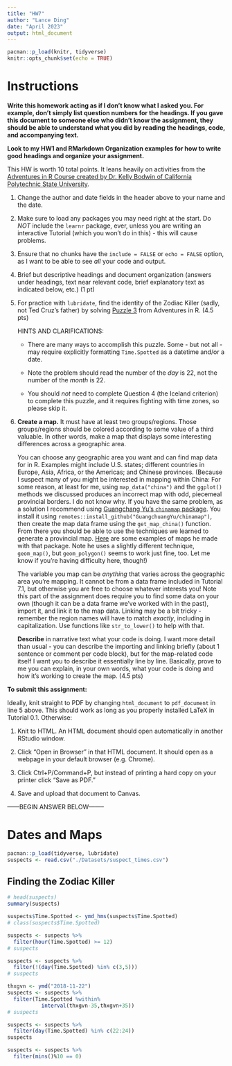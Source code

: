 ```yaml
---
title: "HW7"
author: "Lance Ding"
date: "April 2023"
output: html_document
---
```


```r
pacman::p_load(knitr, tidyverse)
knitr::opts_chunk$set(echo = TRUE)
```

# Instructions

**Write this homework acting as if I don't know what I asked you. For example, don't simply list question numbers for the headings. If you gave this document to someone else who didn't know the assignment, they should be able to understand what you did by reading the headings, code, and accompanying text.**

**Look to my HW1 and RMarkdown Organization examples for how to write good headings and organize your assignment.**

This HW is worth 10 total points. It leans heavily on activities from the [Adventures in R Course created by Dr. Kelly Bodwin of California Polytechnic State University](https://www.adventures-in-r.com/).

1. Change the author and date fields in the header above to your name and the date.

2. Make sure to load any packages you may need right at the start. Do *NOT* include the `learnr` package, ever, unless you are writing an interactive Tutorial (which you won't do in this) - this will cause problems.

3. Ensure that no chunks have the `include = FALSE` or `echo = FALSE` option, as I want to be able to see *all* your code and output.

4. Brief but descriptive headings and document organization (answers under headings, text near relevant code, brief explanatory text as indicated below, etc.) (1 pt)

    
5. For practice with `lubridate`, find the identity of the Zodiac Killer (sadly, not Ted Cruz's father) by solving [Puzzle 3](https://www.adventures-in-r.com/post/03-tidy-factors/) from Adventures in R. (4.5 pts)

    HINTS AND CLARIFICATIONS:
    
    * There are many ways to accomplish this puzzle. Some - but not all - may require explicitly formatting `Time.Spotted` as a datetime and/or a date.
    
    * Note the problem should read the number of the *day* is 22, not the number of the *month* is 22.
    
    * You should *not* need to complete Question 4 (the Iceland criterion) to complete this puzzle, and it requires fighting with time zones, so please skip it.
    

6. **Create a map.** It must have at least two groups/regions. Those groups/regions should be colored according to some value of a third valuable. In other words, make a map that displays some interesting differences across a geographic area. 

    You can choose any geographic area you want and can find map data for in R. Examples might include U.S. states; different countries in Europe, Asia, Africa, or the Americas; and Chinese provinces. (Because I suspect many of you might be interested in mapping within China: For some reason, at least for me, using `map_data("china")` and the `ggplot()` methods we discussed produces an incorrect map with odd, piecemeal provincial borders. I do not know why. If you have the same problem, as a solution I recommend using [Guangchang Yu's `chinamap` package](https://github.com/GuangchuangYu/chinamap). You install it using `remotes::install_github("GuangchuangYu/chinamap")`, then create the map data frame using the `get_map_china()` function. From there you should be able to use the techniques we learned to generate a provincial map. [Here](https://guangchuangyu.github.io/chinamap/) are some examples of maps he made with that package. Note he uses a slightly different technique, `geom_map()`, but `geom_polygon()` seems to work just fine, too. Let me know if you're having difficulty here, though!)

    The variable you map can be *anything* that varies across the geographic area you're mapping. It cannot be from a data frame included in Tutorial 7.1, but otherwise you are free to choose whatever interests you! Note this part of the assignment does require you to find some data on your own (though it can be a data frame we've worked with in the past), import it, and link it to the map data. Linking may be a bit tricky - remember the region names will have to match *exactly*, including in capitalization. Use functions like `str_to_lower()` to help with that. 

    **Describe** in narrative text what your code is doing. I want more detail than usual - you can describe the importing and linking briefly (about 1 sentence or comment per code block), but for the map-related code itself I want you to describe it essentially line by line. Basically, prove to me you can explain, in your own words, what your code is doing and how it's working to create the map. (4.5 pts)

    
**To submit this assignment:**

Ideally, knit straight to PDF by changing `html_document` to `pdf_document` in line 5 above. This should work as long as you properly installed LaTeX in Tutorial 0.1. Otherwise:

1. Knit to HTML. An HTML document should open automatically in another RStudio window.

2. Click "Open in Browser" in that HTML document. It should open as a webpage in your default browser (e.g. Chrome).

3. Click Ctrl+P/Command+P, but instead of printing a hard copy on your printer click "Save as PDF."

4. Save and upload that document to Canvas.
    
    


------BEGIN ANSWER BELOW--------

# Dates and Maps

```r
pacman::p_load(tidyverse, lubridate)
suspects <- read.csv("./Datasets/suspect_times.csv")
```

## Finding the Zodiac Killer

```r
# head(suspects)
summary(suspects)

suspects$Time.Spotted <- ymd_hms(suspects$Time.Spotted)
# class(suspects$Time.Spotted)

suspects <- suspects %>%
  filter(hour(Time.Spotted) >= 12)
# suspects
```

```r
suspects <- suspects %>% 
  filter(!(day(Time.Spotted) %in% c(3,5)))
# suspects
```

```r
thxgvn <- ymd("2018-11-22")
suspects <- suspects %>% 
  filter(Time.Spotted %within%
           interval(thxgvn-35,thxgvn+35))
# suspects
```

```r
suspects <- suspects %>% 
  filter(day(Time.Spotted) %in% c(22:24))
suspects
```

```r
suspects <- suspects %>% 
  filter(mins()%10 == 0)
```

